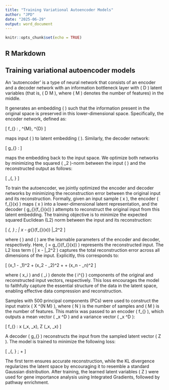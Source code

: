 ```yaml
---
title: "Training Variational Autoencoder Models"
author: "JPD"
date: "2025-06-29"
output: word_document
---
```


```r
knitr::opts_chunk$set(echo = TRUE)
```

## R Markdown

## Training variational autoencoder models

An ‘autoencoder’ is a type of neural network that consists of an encoder and a decoder network with an information bottleneck layer with \( D \) latent variables (that is, \( D \ll M \), where \( M \) denotes the number of features) in the middle. 

It generates an embedding \( \mathbf{Z} \) such that the information present in the original space is preserved in this lower-dimensional space. Specifically, the encoder network, defined as:

\[
f_{\theta} : \mathbf{X} \rightarrow \mathbf{Z}, \quad \mathbf{X} \in \mathbb{R}^{M}, \quad \mathbf{Z} \in \mathbb{R}^{D}
\]

maps input \( \mathbf{X} \) to latent embedding \( \mathbf{Z} \). Similarly, the decoder network:

\[
g_{\phi} : \mathbf{Z} \rightarrow \mathbf{X}
\]

maps the embedding back to the input space. We optimize both networks by minimizing the squared \( \ell_2 \)-norm between the input \( \mathbf{x} \) and the reconstructed output as follows:

\[
\min_{\phi, \theta} \mathbb{E} \left[ \left\| x - g_{\phi}(f_{\theta}(x)) \right\|^2_2 \right]
\]




To train the autoencoder, we jointly optimized the encoder and decoder networks by minimizing the reconstruction error between the original input and its reconstruction. Formally, given an input sample \( x \), the encoder \( f_{\theta}(x) \) maps \( x \) into a lower-dimensional latent representation, and the decoder \( g_{\phi}(f_{\theta}(x)) \) attempts to reconstruct the original input from this latent embedding. The training objective is to minimize the expected squared Euclidean (L2) norm between the input and its reconstruction:

\[
\min_{\phi, \theta} \; \mathbb{E} \left\| x - g_{\phi}(f_{\theta}(x)) \right\|_2^2
\]

where \( \theta \) and \( \phi \) are the learnable parameters of the encoder and decoder, respectively. Here, \( \hat{x} = g_{\phi}(f_{\theta}(x)) \) represents the reconstructed input. The L2 loss term \( \| x - \hat{x} \|_2^2 \) captures the total reconstruction error across all dimensions of the input. Explicitly, this corresponds to:

\[
(x_1 - \hat{x}_1)^2 + (x_2 - \hat{x}_2)^2 + \cdots + (x_n - \hat{x}_n)^2
\]

where \( x_i \) and \( \hat{x}_i \) denote the \( i^{\text{th}} \) components of the original and reconstructed input vectors, respectively. This loss encourages the model to faithfully capture the essential structure of the data in the latent space, enabling effective data compression and reconstruction.



Samples with 500 principal components (PCs) were used to construct the input matrix \( X \in \mathbb{R}^{N \times M} \), where \( N \) is the number of samples and \( M \) is the number of features. This matrix was passed to an encoder \( f_{\theta} \), which outputs a mean vector \( \mu_x \in \mathbb{R}^D \) and a variance vector \( \sigma_x \in \mathbb{R}^D \):

\[
f_{\theta} : x \rightarrow (\mu_x, \sigma_x), \quad Z \sim \mathcal{N}(\mu_x, \sigma_x)
\]

A decoder \( g_{\phi} \) reconstructs the input from the sampled latent vector \( Z \). The model is trained to minimize the following loss:

\[
\min_{\theta, \phi} \; \mathbb{E} \left[ \| x - g_{\phi}(Z) \|_2^2 \right] + \text{KL} \left[ \mathcal{N}(\mu_x, \sigma_x) \| \mathcal{N}(0, 1) \right]
\]

The first term ensures accurate reconstruction, while the KL divergence regularizes the latent space by encouraging it to resemble a standard Gaussian distribution. After training, the learned latent variables \( Z \) were used for gene importance analysis using Integrated Gradients, followed by pathway enrichment.
